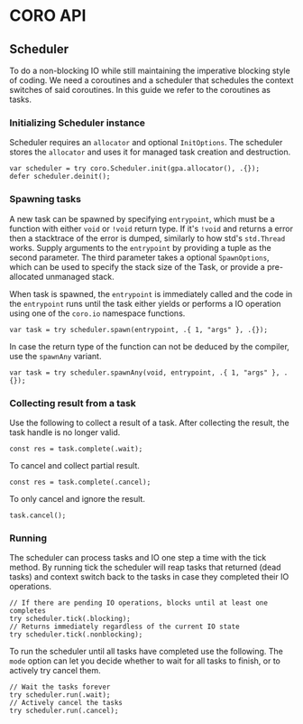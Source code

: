 # CORO API

## Scheduler

To do a non-blocking IO while still maintaining the imperative blocking style of coding.
We need a coroutines and a scheduler that schedules the context switches of said coroutines.
In this guide we refer to the coroutines as tasks.

### Initializing Scheduler instance

Scheduler requires an `allocator` and optional `InitOptions`.
The scheduler stores the `allocator` and uses it for managed task creation and destruction.

```zig
var scheduler = try coro.Scheduler.init(gpa.allocator(), .{});
defer scheduler.deinit();
```

### Spawning tasks

A new task can be spawned by specifying `entrypoint`, which must be a function with either `void` or `!void` return type.
If it's `!void` and returns a error then a stacktrace of the error is dumped, similarly to how std's `std.Thread` works.
Supply arguments to the `entrypoint` by providing a tuple as the second parameter.
The third parameter takes a optional `SpawnOptions`, which can be used to specify the stack size of the Task, or
provide a pre-allocated unmanaged stack.

When task is spawned, the `entrypoint` is immediately called and the code in the `entrypoint` runs until the task either
yields or performs a IO operation using one of the `coro.io` namespace functions.

```zig
var task = try scheduler.spawn(entrypoint, .{ 1, "args" }, .{});
```

In case the return type of the function can not be deduced by the compiler, use the `spawnAny` variant.

```zig
var task = try scheduler.spawnAny(void, entrypoint, .{ 1, "args" }, .{});
```

### Collecting result from a task

Use the following to collect a result of a task.
After collecting the result, the task handle is no longer valid.

```zig
const res = task.complete(.wait);
```

To cancel and collect partial result.

```zig
const res = task.complete(.cancel);
```

To only cancel and ignore the result.

```zig
task.cancel();
```

### Running

The scheduler can process tasks and IO one step a time with the tick method.
By running tick the scheduler will reap tasks that returned (dead tasks) and context switch back to the
tasks in case they completed their IO operations.

```zig
// If there are pending IO operations, blocks until at least one completes
try scheduler.tick(.blocking);
// Returns immediately regardless of the current IO state
try scheduler.tick(.nonblocking);
```

To run the scheduler until all tasks have completed use the following.
The `mode` option can let you decide whether to wait for all tasks to finish, or to actively try cancel them.

```zig
// Wait the tasks forever
try scheduler.run(.wait);
// Actively cancel the tasks
try scheduler.run(.cancel);
```
